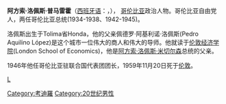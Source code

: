 '''阿方索·洛佩斯·普马雷霍'''（[[西班牙语|西班牙语]]：'''{{lang|es|Alfonso López Pumarejo}}'''，{{bd|1886年||1959年|11月20日|catIdx=L}}）， [[哥伦比亚|哥伦比亚]]政治人物。哥伦比亚自由党人，两任哥伦比亚总统(1934-1938、1942-1945)。

洛佩斯出生于Tolima省Honda，他的父亲佩德罗·阿基利诺·洛佩斯(Pedro Aquilino López)是这个城市一位伟大的商人和伟大的导师。他就读于[[伦敦经济学院|伦敦经济学院]](London School of Economics)，他是[[阿方索·洛佩斯·米切尔森|阿方索·洛佩斯·米切尔森]]总统的父亲。

1946年他任哥伦比亚驻联合国代表团团长，1959年11月20日死于[[伦敦|伦敦]]。

{{start box}}
{{succession box|[[恩里克·奥拉亚·埃雷拉|恩里克·奥拉亚·埃雷拉]]|[[爱德华多·桑托斯|爱德华多·桑托斯]] |[[哥倫比亞总统|哥倫比亞总统]]|1934年–1938年}}
{{succession box|[[爱德华多·桑托斯|爱德华多·桑托斯]]|[[阿尔韦托·耶拉斯·卡马戈|阿尔韦托·耶拉斯·卡马戈]] |[[哥倫比亞总统|哥倫比亞总统]]|1942年–1945年}}
{{end box}}
{{Authority control}}
{{America-poli-bio-stub}}
[[category:哥伦比亚总统|L]]
[[Category:考迪羅|Category:考迪羅]]
[[Category:20世纪男性|Category:20世纪男性]]
